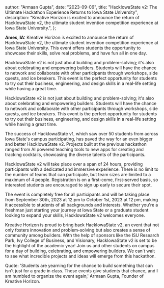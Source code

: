 
  author: "Armaan Gupta",
  date: "2023-09-06",
  title:
    "HackIowaState v2: The Ultimate Hackathon Experience Returns to Iowa State University",
  description:
    "Kreative Horizon is excited to announce the return of HackIowaState v2, the ultimate student invention competition experience at Iowa State University.",
};


**Ames, IA:** Kreative Horizon is excited to announce the return of HackIowaState v2, the ultimate student invention competition experience at Iowa State University. This event offers students the opportunity to showcase their skills, solve real problems, and have fun all in one day.

HackIowaState v2 is not just about building and problem-solving; it's also about celebrating and empowering builders. Students will have the chance to network and collaborate with other participants through workshops, side quests, and ice breakers. This event is the perfect opportunity for students to try out their business, engineering, and design skills in a real-life setting while having a great time.

HackIowaState v2 is not just about building and problem-solving; it's also about celebrating and empowering builders. Students will have the chance to network and collaborate with other participants through workshops, side quests, and ice breakers. This event is the perfect opportunity for students to try out their business, engineering, and design skills in a real-life setting while having a great time.

The success of HackIowaState v1, which saw over 50 students from across Iowa State's campus participating, has paved the way for an even bigger and better HackIowaState v2. Projects built at the previous hackathon ranged from AI powered teaching tools to new apps for creating and tracking cocktails, showcasing the diverse talents of the participants.

HackIowaState v2 will take place over a span of 24 hours, providing participants with a dedicated and immersive experience. There is no limit to the number of teams that can participate, but team sizes are limited to a maximum of 4 people. Registration is on a first-come, first-served basis, so interested students are encouraged to sign up early to secure their spot.

The event is completely free for all participants and will be taking place from September 30th, 2023 at 12 pm to October 1st, 2023 at 12 pm, making it accessible to students of all backgrounds and interests. Whether you're a freshman just starting your journey at Iowa State or a graduate student looking to expand your skills, HackIowaState v2 welcomes everyone.

Kreative Horizon is proud to bring back HackIowaState v2, an event that not only fosters innovation and problem-solving but also creates a sense of community among builders. With the help of sponsors like the ISU Research Park, Ivy College of Business, and Visionary, HackIowaState v2 is set to be the highlight of the academic year! Join us and other students on campus for a day of building, celebrating, and empowering builders. We can't wait to see what incredible projects and ideas will emerge from this hackathon.

Quote: 'Students are yearning for the chance to build something that can isn't just for a grade in class. These events give students that chance, and I am humbled to organize the event again,' Armaan Gupta, Founder of Kreative Horizon.
